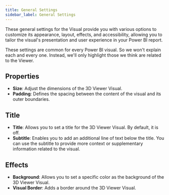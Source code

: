 ```yaml
---
title: General Settings
sidebar_label: General Settings
---
```



<LegacyWarning connector="PowerBI Visual" />

These general settings for the Visual provide you with various options to customize its appearance, layout, effects, and accessibility, allowing you to tailor the visual's presentation and user experience in your Power BI report.

These settings are common for every Power BI visual. So we won't explain each and every one. Instead, we'll only highlight those we think are related to the Viewer.

## Properties

- **Size**: Adjust the dimensions of the 3D Viewer Visual.
- **Padding**: Defines the spacing between the content of the visual and its outer boundaries.

## Title

- **Title**: Allows you to set a title for the 3D Viewer Visual. By default, it is off.
- **Subtitle**: Enables you to add an additional line of text below the title. You can use the subtitle to provide more context or supplementary information related to the visual.

## Effects

- **Background**: Allows you to set a specific color as the background of the 3D Viewer Visual.
- **Visual Border**: Adds a border around the 3D Viewer Visual. 